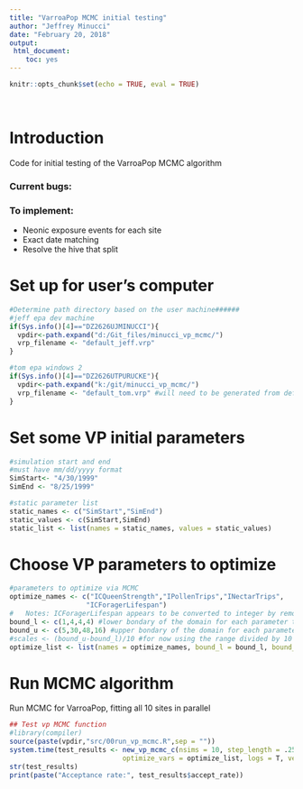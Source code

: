 ```yaml
---
title: "VarroaPop MCMC initial testing"
author: "Jeffrey Minucci"
date: "February 20, 2018"
output: 
 html_document:
    toc: yes
---
```


```r
knitr::opts_chunk$set(echo = TRUE, eval = TRUE)
```
<base target="_top"/>
<br>


Introduction
=====================

Code for initial testing of the VarroaPop MCMC algorithm

### Current bugs:

### To implement:
* Neonic exposure events for each site
* Exact date matching
* Resolve the hive that split


Set up for user's computer
====================
```r
#Determine path directory based on the user machine######
#jeff epa dev machine
if(Sys.info()[4]=="DZ2626UJMINUCCI"){
  vpdir<-path.expand("d:/Git_files/minucci_vp_mcmc/")
  vrp_filename <- "default_jeff.vrp"
}

#tom epa windows 2
if(Sys.info()[4]=="DZ2626UTPURUCKE"){
  vpdir<-path.expand("k:/git/minucci_vp_mcmc/")
  vrp_filename <- "default_tom.vrp" #will need to be generated from default_jeff.vrp with pointer to Tom's weather file location
}

```


Set some VP initial parameters
============================
```r
#simulation start and end
#must have mm/dd/yyyy format
SimStart<- "4/30/1999"
SimEnd <- "8/25/1999"

#static parameter list
static_names <- c("SimStart","SimEnd")
static_values <- c(SimStart,SimEnd)
static_list <- list(names = static_names, values = static_values)


```


Choose VP parameters to optimize
===================================
```r
#parameters to optimize via MCMC
optimize_names <- c("ICQueenStrength","IPollenTrips","INectarTrips",
                   "ICForagerLifespan")
#   Notes: ICForagerLifespan appears to be converted to integer by removing decimal places in VP
bound_l <- c(1,4,4,4) #lower bondary of the domain for each parameter to be optimized
bound_u <- c(5,30,48,16) #upper bondary of the domain for each parameter to be optimized
#scales <- (bound_u-bound_l)/10 #for now using the range divided by 10
optimize_list <- list(names = optimize_names, bound_l = bound_l, bound_u = bound_u)

```

Run MCMC algorithm
===================================

Run MCMC for VarroaPop, fitting all 10 sites in parallel

```r
## Test vp MCMC function
#library(compiler)
source(paste(vpdir,"src/00run_vp_mcmc.R",sep = "")) 
system.time(test_results <- new_vp_mcmc_c(nsims = 10, step_length = .25, vp_dir=vpdir, static_vars = static_list, 
                            optimize_vars = optimize_list, logs = T, verbose = T))[3]
str(test_results)
print(paste("Acceptance rate:", test_results$accept_rate))

```

